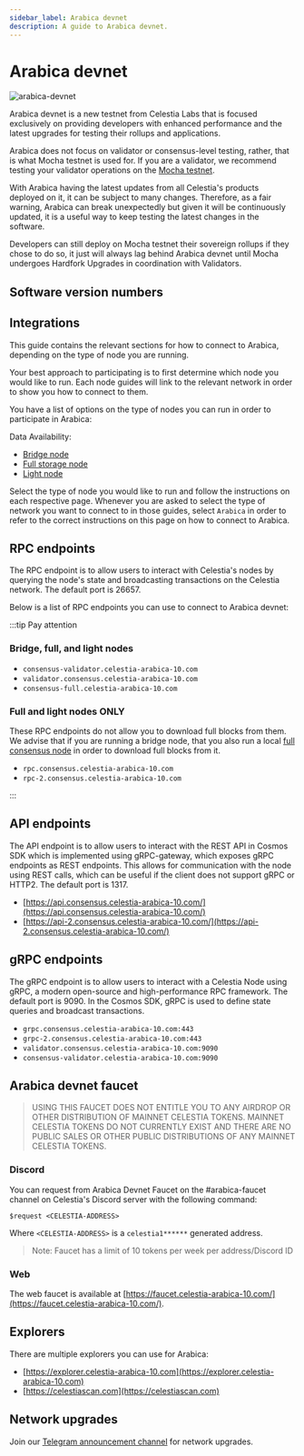```yaml
---
sidebar_label: Arabica devnet
description: A guide to Arabica devnet.
---
```


# Arabica devnet


![arabica-devnet](../img/arabica-devnet.png)

Arabica devnet is a new testnet from Celestia Labs that is focused
exclusively on providing developers with enhanced performance and
the latest upgrades for testing their rollups and applications.

Arabica does not focus on validator or consensus-level testing, rather,
that is what Mocha testnet is used for. If you are a validator, we
recommend testing your validator operations on the
[Mocha testnet](./mocha-testnet.mdx).

With Arabica having the latest updates from all Celestia's products deployed
on it, it can be subject to many changes. Therefore, as a fair warning,
Arabica can break unexpectedly but given it will be continuously updated,
it is a useful way to keep testing the latest changes in the software.

Developers can still deploy on Mocha testnet their sovereign rollups if they
chose to do so, it just will always lag behind Arabica devnet until Mocha
undergoes Hardfork Upgrades in coordination with Validators.

## Software version numbers

<ArabicaVersionTags arabicaVersions={arabicaVersions} constants={constants} />

## Integrations

This guide contains the relevant sections for how to connect to Arabica,
depending on the type of node you are running.

Your best approach to participating is to first determine which node
you would like to run. Each node guides will link to the relevant network
in order to show you how to connect to them.

You have a list of options on the type of nodes you can run in order to
participate in Arabica:

Data Availability:

- [Bridge node](./bridge-node.mdx)
- [Full storage node](./full-storage-node.mdx)
- [Light node](./light-node.mdx)

Select the type of node you would like to run and follow the instructions
on each respective page. Whenever you are asked to select the type of network
you want to connect to in those guides, select `Arabica` in order to refer
to the correct instructions on this page on how to connect to Arabica.

## RPC endpoints

The RPC endpoint is to allow users to interact with Celestia's nodes by
querying the node's state and broadcasting transactions on the
Celestia network. The default port is 26657.

Below is a list of RPC endpoints you can use to connect to Arabica devnet:

:::tip Pay attention

### Bridge, full, and light nodes

- `consensus-validator.celestia-arabica-10.com`
- `validator.consensus.celestia-arabica-10.com`
- `consensus-full.celestia-arabica-10.com`

### Full and light nodes ONLY

These RPC endpoints do not allow you to download full blocks from
them. We advise that if you are running a bridge node, that you also
run a local [full consensus node](../consensus-node) in order to download full blocks from
it.

- `rpc.consensus.celestia-arabica-10.com`
- `rpc-2.consensus.celestia-arabica-10.com`

:::

## API endpoints

The API endpoint is to allow users to interact with the REST API in Cosmos
SDK which is implemented using gRPC-gateway, which exposes gRPC endpoints
as REST endpoints. This allows for communication with the node using REST
calls, which can be useful if the client does not support gRPC or HTTP2.
The default port is 1317.

- [https://api.consensus.celestia-arabica-10.com/](https://api.consensus.celestia-arabica-10.com/)
- [https://api-2.consensus.celestia-arabica-10.com/](https://api-2.consensus.celestia-arabica-10.com/)

## gRPC endpoints

The gRPC endpoint is to allow users to interact with a Celestia Node using
gRPC, a modern open-source and high-performance RPC framework. The default
port is 9090. In the Cosmos SDK, gRPC is used to define state queries and
broadcast transactions.

- `grpc.consensus.celestia-arabica-10.com:443`
- `grpc-2.consensus.celestia-arabica-10.com:443`
- `validator.consensus.celestia-arabica-10.com:9090`
- `consensus-validator.celestia-arabica-10.com:9090`

## Arabica devnet faucet

> USING THIS FAUCET DOES NOT ENTITLE YOU TO ANY AIRDROP OR OTHER
> DISTRIBUTION OF MAINNET CELESTIA TOKENS. MAINNET CELESTIA TOKENS
> DO NOT CURRENTLY EXIST AND THERE ARE NO PUBLIC SALES OR OTHER PUBLIC
> DISTRIBUTIONS OF ANY MAINNET CELESTIA TOKENS.

### Discord

You can request from Arabica Devnet Faucet on the #arabica-faucet channel on
Celestia's Discord server with the following command:

```text
$request <CELESTIA-ADDRESS>
```

Where `<CELESTIA-ADDRESS>` is a `celestia1******` generated address.

> Note: Faucet has a limit of 10 tokens per week per address/Discord ID

### Web

The web faucet is available at [https://faucet.celestia-arabica-10.com/](https://faucet.celestia-arabica-10.com/).

## Explorers

There are multiple explorers you can use for Arabica:

- [https://explorer.celestia-arabica-10.com](https://explorer.celestia-arabica-10.com)
- [https://celestiascan.com](https://celestiascan.com)

## Network upgrades

Join our [Telegram announcement channel](https://t.me/+smSFIA7XXLU4MjJh)
for network upgrades.
